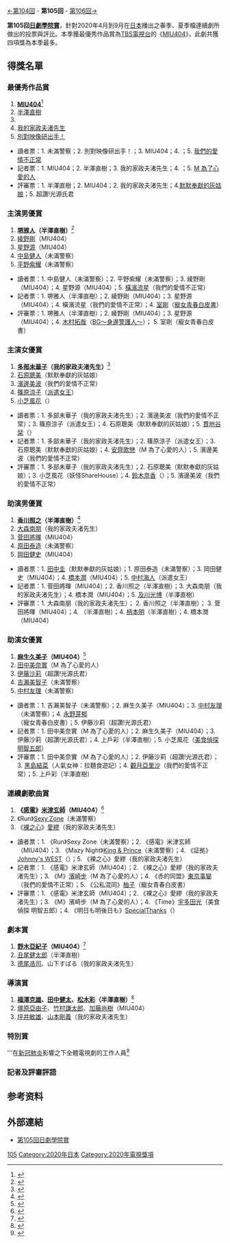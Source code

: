 {{noteTA
|G1=JP Show
|1=zh-cn:石原里美;zh-tw:石原聰美
}}
[[第104回日劇學院賞|←第104回]] - '''第105回''' - [[第106回日劇學院賞|第106回→]]

'''第105回[[日劇學院賞|日劇學院賞]]'''，針對2020年4月到9月在[[日本|日本]]播出之春季、夏季檔連續劇所做出的投票與評比。本季獲最優秀作品賞為[[TBS電視台|TBS電視台]]的《[[MIU404|MIU404]]》，此劇共獲四項獎為本季最多。

== 得獎名單 == 
=== 最優秀作品賞 ===
#'''[[MIU404|MIU404]]'''<ref>{{cite web|script-title=ja:第105回ザテレビジョンドラマアカデミー賞（最優秀作品賞）|url=https://thetv.jp/feature/drama-academy/105/awards/best-drama/|publisher=[[KADOKAWA|KADOKAWA]]|accessdate=2020-11-04|language=ja|archive-date=2020-12-05|archive-url=https://web.archive.org/web/20201205024852/https://thetv.jp/feature/drama-academy/105/awards/best-drama/|dead-url=no}}</ref>
#[[半澤直樹|半澤直樹]]
#{{link-ja|未滿警察|未満警察_ミッドナイトランナー}}
#[[我的家政夫渚先生|我的家政夫渚先生]]
#[[別對映像研出手！|別對映像研出手！]]

*讀者票：1. 未滿警察；2. 別對映像研出手！；3. MIU404；4. {{link-ja|年下男友|年下彼氏}}；5. [[我們的愛情不正常|我們的愛情不正常]]
*記者票：1. MIU404；2. 半澤直樹；3. 我的家政夫渚先生；4. {{link-ja|超讚!光源氏君|いいね!光源氏くん#テレビドラマ}}；5. [[M_為了心愛的人|M 為了心愛的人]]
*評審票：1. 半澤直樹；2. MIU404；2. 我的家政夫渚先生；4.[[默默奉獻的灰姑娘|默默奉獻的灰姑娘]]；5. 超讚!光源氏君

=== 主演男優賞 ===
#'''[[堺雅人|堺雅人]]（半澤直樹）'''<ref>{{cite web|script-title=ja:第105回ザテレビジョンドラマアカデミー賞（主演男優賞）|url=https://thetv.jp/feature/drama-academy/105/awards/best-actor/|publisher=[[KADOKAWA|KADOKAWA]]|accessdate=2020-11-04|language=ja|archive-date=2021-01-16|archive-url=https://web.archive.org/web/20210116020952/https://thetv.jp/feature/drama-academy/105/awards/best-actor/|dead-url=no}}</ref>
#[[綾野剛|綾野剛]]（MIU404）
#[[星野源|星野源]]（MIU404）
#[[中島健人|中島健人]]（未滿警察）
#[[平野紫耀|平野紫耀]]（未滿警察）

*讀者票：1. 中島健人（未滿警察）；2. 平野紫耀（未滿警察）；3. 綾野剛（MIU404）；4. 星野源（MIU404）；5. [[橫濱流星|橫濱流星]]（我們的愛情不正常）
*記者票：1. 堺雅人（半澤直樹）；2. 綾野剛（MIU404）；3. 星野源（MIU404）；4. 橫濱流星（我們的愛情不正常）；4. [[室剛|室剛]]（[[寵女青春白皮書|寵女青春白皮書]]）
*評審票：1. 堺雅人（半澤直樹）；2. 綾野剛（MIU404）；3. 星野源（MIU404）；4. [[木村拓哉|木村拓哉]]（[[BG～身邊警護人～|BG～身邊警護人～]]）； 5. 室剛（寵女青春白皮書）

=== 主演女優賞 ===
#'''[[多部未華子|多部未華子]]（我的家政夫渚先生）'''<ref>{{cite web|script-title=ja:第105回ザテレビジョンドラマアカデミー賞（主演女優賞）|url=https://thetv.jp/feature/drama-academy/105/awards/best-actress/|publisher=[[KADOKAWA|KADOKAWA]]|accessdate=2020-11-04|language=ja|archive-date=2020-11-30|archive-url=https://web.archive.org/web/20201130084439/https://thetv.jp/feature/drama-academy/105/awards/best-actress/|dead-url=no}}</ref>
#[[石原聰美|石原聰美]]（默默奉獻的灰姑娘）
#[[濱邊美波|濱邊美波]]（我們的愛情不正常）
#[[篠原涼子|篠原涼子]]（[[派遣女王|派遣女王]]）
#[[小芝風花|小芝風花]]（{{link-ja|妖怪ShareHouse|妖怪シェアハウス}}）

*讀者票：1. 多部未華子（我的家政夫渚先生）；2. 濱邊美波（我們的愛情不正常）；3. 篠原涼子（派遣女王）；4. 石原聰美（默默奉獻的灰姑娘）；5. [[貫地谷栞|貫地谷栞]]（{{link-ja|親愛的患者|ディア・ペイシェント～絆のカルテ～}}）
*記者票：1. 多部未華子（我的家政夫渚先生）；2. 篠原涼子（派遣女王）；3. 石原聰美（默默奉獻的灰姑娘）；4. [[安齊歌戀|安齊歌戀]]（M 為了心愛的人）；5. 濱邊美波（我們的愛情不正常）
*評審票：1. 多部未華子（我的家政夫渚先生）；2. 石原聰美（默默奉獻的灰姑娘）；3. 小芝風花（妖怪ShareHouse）；4. [[鈴木京香|鈴木京香]]（{{link-ja|人氣女神：拉麵食遊記|らーめん才遊記}}）；5. 濱邊美波（我們的愛情不正常）

=== 助演男優賞 ===
#'''[[香川照之|香川照之]]（半澤直樹）'''<ref>{{cite web|script-title=ja:第105回ザテレビジョンドラマアカデミー賞（助演男優賞）|url=https://thetv.jp/feature/drama-academy/105/awards/best-supporting-actor/|publisher=[[KADOKAWA|KADOKAWA]]|accessdate=2020-11-04|language=ja|archive-date=2021-01-15|archive-url=https://web.archive.org/web/20210115035936/https://thetv.jp/feature/drama-academy/105/awards/best-supporting-actor/|dead-url=no}}</ref>
#[[大森南朋|大森南朋]]（我的家政夫渚先生）
#[[菅田將暉|菅田將暉]]（MIU404）
#[[原田泰造|原田泰造]]（未滿警察）
#[[岡田健史|岡田健史]]（MIU404）

*讀者票：1. [[田中圭|田中圭]]（默默奉獻的灰姑娘）；1. 原田泰造（未滿警察）；3. 岡田健史（MIU404）；4. [[橋本潤|橋本潤]]（MIU404）；5. [[中村海人|中村海人]]（派遣女王）
*記者票：1. 菅田將暉（MIU404）；2. 香川照之（半澤直樹）；3. 大森南朋（我的家政夫渚先生）；4. 橋本潤（MIU404）；5. [[及川光博|及川光博]]（半澤直樹）
*評審票：1. 大森南朋（我的家政夫渚先生）； 2. 香川照之（半澤直樹）； 3. 菅田將暉（MIU404）；4. {{link-ja|市川猿之助|市川猿之助 (4代目)}}（半澤直樹）；4. [[柄本明|柄本明]]（半澤直樹）；4. 橋本潤（MIU404）

=== 助演女優賞 ===
#'''[[麻生久美子|麻生久美子]]（MIU404）'''<ref>{{cite web|script-title=ja:第105回ザテレビジョンドラマアカデミー賞（助演女優賞）|url=https://thetv.jp/feature/drama-academy/105/awards/best-supporting-actress/|publisher=[[KADOKAWA|KADOKAWA]]|accessdate=2020-11-04|language=ja|archive-date=2020-11-26|archive-url=https://web.archive.org/web/20201126065411/https://thetv.jp/feature/drama-academy/105/awards/best-supporting-actress/|dead-url=no}}</ref>
#[[田中美奈實|田中美奈實]]（M 為了心愛的人）
#[[伊藤沙莉|伊藤沙莉]]（超讚!光源氏君）
#[[吉瀨美智子|吉瀨美智子]]（未滿警察）
#[[中村友理|中村友理]]（未滿警察）

*讀者票：1. 吉瀨美智子（未滿警察）；2. 麻生久美子（MIU404）；3. [[中村友理|中村友理]]（未滿警察）；4. [[永野芽郁|永野芽郁]]（寵女青春白皮書）；5. 伊藤沙莉（超讚!光源氏君）
*記者票：1. 田中美奈實（M 為了心愛的人）；2. 麻生久美子（MIU404）；3. 伊藤沙莉（超讚!光源氏君）；4. 上戶彩（半澤直樹）；5. 小芝風花（[[美食偵探_明智五郎|美食偵探 明智五郎]]）
*評審票：1. 田中美奈實（M 為了心愛的人）；2. 伊藤沙莉（超讚!光源氏君）；3. [[黑島結菜|黑島結菜]]（人氣女神：拉麵食遊記）；4. [[觀月亞里沙|觀月亞里沙]]（我們的愛情不正常）；5. 上戶彩（半澤直樹）

=== 連續劇歌曲賞 ===
#'''《[[感電|感電]]》[[米津玄師|米津玄師]]（MIU404）'''<ref>{{cite web|script-title=ja:第105回ザテレビジョンドラマアカデミー賞（Drama Song賞）|url=https://thetv.jp/feature/drama-academy/105/awards/best-drama-song/|publisher=[[KADOKAWA|KADOKAWA]]|accessdate=2020-11-04|language=ja|archive-date=2020-12-02|archive-url=https://web.archive.org/web/20201202032726/https://thetv.jp/feature/drama-academy/105/awards/best-drama-song/|dead-url=no}}</ref>
# 《Run》[[Sexy_Zone|Sexy Zone]]（未滿警察）
# 《[[裸之心|裸之心]]》[[愛繆|愛繆]]（我的家政夫渚先生）
*讀者票：1. 《Run》Sexy Zone（未滿警察）；2. 《感電》米津玄師（MIU404）；3. 《Mazy Night》[[King_&_Prince|King & Prince]]（未滿警察）；4. 《証拠》[[Johnny's_WEST|Johnny's WEST]]（{{link-ja|搖滾樂團正確的做法|正しいロックバンドの作り方}}）；5. 《裸之心》愛繆（我的家政夫渚先生）
*記者票：1. 《感電》米津玄師（MIU404）；2. 《裸之心》愛繆（我的家政夫渚先生）；3. 《M》[[濱崎步|濱崎步]]（M 為了心愛的人）；4. 《赤的同盟》[[東京事變|東京事變]]（我們的愛情不正常）；5. 《公私混同》[[柚子_(組合)|柚子]]（寵女青春白皮書）
*評審票：1. 《感電》米津玄師（MIU404）；2. 《裸之心》愛繆（我的家政夫渚先生）；3. 《M》濱崎步（M 為了心愛的人）；4. 《Time》[[宇多田光|宇多田光]]（美食偵探 明智五郎）；4. 《明日も明後日も》[[SpecialThanks|SpecialThanks]]（{{link-ja|扔掉吧，安達小姐|捨ててよ、安達さん。}}）

=== 劇本賞 ===
#'''[[野木亞紀子|野木亞紀子]]（MIU404）'''<ref>{{cite web|script-title=ja:第105回ザテレビジョンドラマアカデミー賞（劇本賞）|url=https://thetv.jp/feature/drama-academy/105/awards/best-scenario/|publisher=[[KADOKAWA|KADOKAWA]]|accessdate=2020-11-04|language=ja|archive-date=2020-11-26|archive-url=https://web.archive.org/web/20201126013659/https://thetv.jp/feature/drama-academy/105/awards/best-scenario/|dead-url=no}}</ref>
#[[丑尾健太郎|丑尾健太郎]]（半澤直樹）
#[[德尾浩司|德尾浩司]]、山下すばる（我的家政夫渚先生）

=== 導演賞 ===
#'''[[福澤克雄|福澤克雄]]、[[田中健太|田中健太]]、[[松木彩|松木彩]]（半澤直樹）'''<ref>{{cite web|script-title=ja:第105回ザテレビジョンドラマアカデミー賞（導演賞）|url=https://thetv.jp/feature/drama-academy/105/awards/best-director/|publisher=[[KADOKAWA|KADOKAWA]]|accessdate=2020-11-04|language=ja|archive-date=2020-12-02|archive-url=https://web.archive.org/web/20201202102854/https://thetv.jp/feature/drama-academy/105/awards/best-director/|dead-url=no}}</ref>
#[[塚原亞由子|塚原亞由子]]、[[竹村謙太郎|竹村謙太郎]]、[[加藤尚樹|加藤尚樹]]（MIU404）
#[[坪井敏雄|坪井敏雄]]、[[山本剛義|山本剛義]]（我的家政夫渚先生）

===特別賞===
'''在[[新冠肺炎|新冠肺炎]]影響之下全體電視劇的工作人員<ref>{{cite web|script-title=ja:第105回ザテレビジョンドラマアカデミー賞（ザテレビジョン賞）|url=https://thetv.jp/feature/drama-academy/105/awards/thetv/|publisher=[[KADOKAWA|KADOKAWA]]|accessdate=2020-11-04|language=ja|archive-date=2020-12-02|archive-url=https://web.archive.org/web/20201202031804/https://thetv.jp/feature/drama-academy/105/awards/thetv/|dead-url=no}}</ref>

=== 記者及評審評語 ===

== 参考资料 ==
{{reflist}}

== 外部連結 ==
*[https://thetv.jp/feature/drama-academy/105/awards/ 第105回日劇學院賞] {{Wayback|url=https://thetv.jp/feature/drama-academy/105/awards/ |date=20201105040757 }}
{{日劇學院賞名單}}
[[Category:日劇學院賞|105]]
[[Category:2020年日本|Category:2020年日本]]
[[Category:2020年電視獎項|Category:2020年電視獎項]]